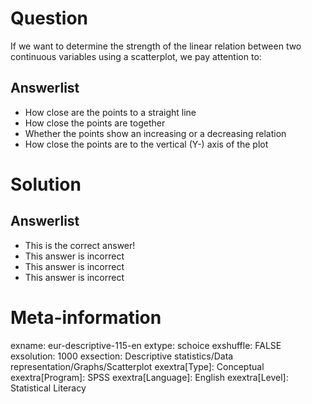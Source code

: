 Question
========
If we want to determine the strength of the linear relation between two continuous variables using a scatterplot, we pay attention to:

Answerlist
----------
* How close are the points to a straight line
* How close the points are together
* Whether the points show an increasing or a decreasing relation
* How close the points are to the vertical (Y-) axis of the plot

Solution
========
  

Answerlist
----------
* This is the correct answer!
* This answer is incorrect
* This answer is incorrect
* This answer is incorrect

Meta-information
================
exname: eur-descriptive-115-en
extype: schoice
exshuffle: FALSE
exsolution: 1000
exsection: Descriptive statistics/Data representation/Graphs/Scatterplot
exextra[Type]: Conceptual
exextra[Program]: SPSS
exextra[Language]: English
exextra[Level]: Statistical Literacy
